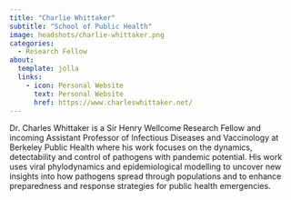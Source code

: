 ```yaml
---
title: "Charlie Whittaker"
subtitle: "School of Public Health"
image: headshots/charlie-whittaker.png
categories:
  - Research Fellow
about:
  template: jolla
  links:
    - icon: Personal Website
      text: Personal Website
      href: https://www.charleswhittaker.net/
---
```


Dr. Charles Whittaker is a Sir Henry Wellcome Research Fellow and incoming Assistant Professor of Infectious Diseases and Vaccinology at Berkeley Public Health where his work focuses on the dynamics, detectability and control of pathogens with pandemic potential. His work uses viral phylodynamics and epidemiological modelling to uncover new insights into how pathogens spread through populations and to enhance preparedness and response strategies for public health emergencies.
